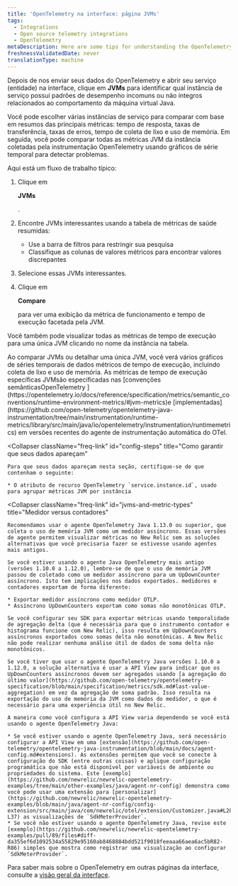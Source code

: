 ```yaml
---
title: 'OpenTelemetry na interface: página JVMs'
tags:
  - Integrations
  - Open source telemetry integrations
  - OpenTelemetry
metaDescription: Here are some tips for understanding the OpenTelemetry JVMs page in the New Relic UI.
freshnessValidatedDate: never
translationType: machine
---
```


Depois de nos enviar seus dados do OpenTelemetry e abrir seu serviço (entidade) na interface, clique em <DoNotTranslate>**JVMs**</DoNotTranslate> para identificar qual instância de serviço possui padrões de desempenho incomuns ou não íntegros relacionados ao comportamento da máquina virtual Java.

Você pode escolher várias instâncias de serviço para comparar com base em resumos das principais métricas: tempo de resposta, taxas de transferência, taxas de erros, tempo de coleta de lixo e uso de memória. Em seguida, você pode comparar todas as métricas JVM da instância coletadas pela instrumentação OpenTelemetry usando gráficos de série temporal para detectar problemas.

Aqui está um fluxo de trabalho típico:

1. Clique em

   <DoNotTranslate>**JVMs**</DoNotTranslate>

   .

2. Encontre JVMs interessantes usando a tabela de métricas de saúde resumidas:

   * Use a barra de filtros para restringir sua pesquisa
   * Classifique as colunas de valores métricos para encontrar valores discrepantes

3. Selecione essas JVMs interessantes.

4. Clique em

   <DoNotTranslate>**Compare**</DoNotTranslate>

   para ver uma exibição da métrica de funcionamento e tempo de execução facetada pela JVM.

Você também pode visualizar todas as métricas de tempo de execução para uma única JVM clicando no nome da instância na tabela.

<CollapserGroup>
  <Collapser
    className="freq-link"
    id="metric-details"
    title="Detalhes da métrica de tempo de execução"
  >
    Ao comparar JVMs ou detalhar uma única JVM, você verá vários gráficos de séries temporais de dados métricos de tempo de execução, incluindo coleta de lixo e uso de memória. As métricas de tempo de execução específicas JVMsão especificadas nas [convenções semânticasOpenTelemetry ](https://opentelemetry.io/docs/reference/specification/metrics/semantic_conventions/runtime-environment-metrics/#jvm-metrics)e [implementadas](https://github.com/open-telemetry/opentelemetry-java-instrumentation/tree/main/instrumentation/runtime-metrics/library/src/main/java/io/opentelemetry/instrumentation/runtimemetrics) em versões recentes do agente de instrumentação automática do OTel.
  </Collapser>

  <Collapser
    className="freq-link"
    id="config-steps"
    title="Como garantir que seus dados apareçam"
  >
    Para que seus dados apareçam nesta seção, certifique-se de que contenham o seguinte:

    * O atributo de recurso OpenTelemetry `service.instance.id`, usado para agrupar métricas JVM por instância
  </Collapser>

  <Collapser
    className="freq-link"
    id="jvms-and-metric-types"
    title="Medidor versus contadores"
  >
    Recomendamos usar o agente OpenTelemetry Java 1.13.0 ou superior, que coleta o uso de memória JVM como um medidor assíncrono. Essas versões de agente permitem visualizar métricas no New Relic sem as soluções alternativas que você precisaria fazer se estivesse usando agentes mais antigos.

    Se você estiver usando o agente Java OpenTelemetry mais antigo (versões 1.10.0 a 1.12.0), lembre-se de que o uso de memória JVM passou de coletado como um medidor assíncrono para um UpDownCounter assíncrono. Isto tem implicações nos dados exportados. medidores e contadores exportam de forma diferente:

    * Exportar medidor assíncrono como medidor OTLP.
    * Assíncrono UpDownCounters exportam como somas não monotônicas OTLP.

    Se você configurar seu SDK para exportar métricas usando temporalidade de agregação delta (que é necessária para que o instrumento contador e histograma funcione com New Relic), isso resulta em UpDownCounters assíncronos exportados como somas delta não monotônicas. A New Relic não pode realizar nenhuma análise útil de dados de soma delta não monotônicos.

    Se você tiver que usar o agente OpenTelemetry Java versões 1.10.0 a 1.12.0, a solução alternativa é usar a API View para indicar que os UpDownCounters assíncronos devem ser agregados usando [a agregação do último valor](https://github.com/open-telemetry/opentelemetry-specification/blob/main/specification/metrics/sdk.md#last-value-aggregation) em vez da agregação de soma padrão. Isso resulta na exportação do uso de memória da JVM como dados do medidor, o que é necessário para uma experiência útil no New Relic.

    A maneira como você configura a API View varia dependendo se você está usando o agente OpenTelemetry Java:

    * Se você estiver usando o agente OpenTelemetry Java, será necessário configurar a API View em uma [extensão](https://github.com/open-telemetry/opentelemetry-java-instrumentation/blob/main/docs/agent-config.md#extensions). As extensões permitem que você se conecte à configuração do SDK (entre outras coisas) e aplique configuração programática que não está disponível por variáveis de ambiente ou propriedades do sistema. Este [exemplo](https://github.com/newrelic/newrelic-opentelemetry-examples/tree/main/other-examples/java/agent-nr-config) demonstra como você pode usar uma extensão para [personalizar](https://github.com/newrelic/newrelic-opentelemetry-examples/blob/main/java/agent-nr-config/config-extension/src/main/java/com/newrelic/otel/extension/Customizer.java#L28-L37) as visualizações de `SdkMeterProvider`.
    * Se você não estiver usando o agente OpenTelemetry Java, revise este [exemplo](https://github.com/newrelic/newrelic-opentelemetry-examples/pull/89/files#diff-da355ef6d1092534a55829e95160ab8468884bdd521f9018feeaaa66aea6ac5bR82-R86) simples que mostra como registrar uma visualização ao configurar `SdkMeterProvider`.
  </Collapser>
</CollapserGroup>

Para saber mais sobre o OpenTelemetry em outras páginas da interface, consulte a [visão geral da interface](/docs/more-integrations/open-source-telemetry-integrations/opentelemetry/view-your-data/opentelemetry-view-your-data).